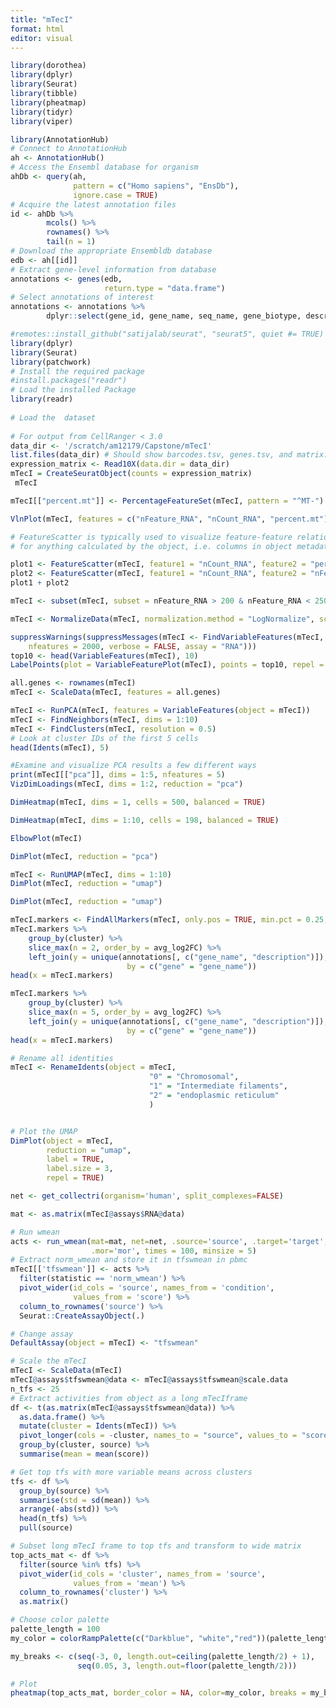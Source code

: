 ```yaml
---
title: "mTecI"
format: html
editor: visual
---
```


```r
library(dorothea)
library(dplyr)
library(Seurat)
library(tibble)
library(pheatmap)
library(tidyr)
library(viper)
```

```r
library(AnnotationHub)
# Connect to AnnotationHub
ah <- AnnotationHub()
# Access the Ensembl database for organism
ahDb <- query(ah, 
              pattern = c("Homo sapiens", "EnsDb"), 
              ignore.case = TRUE)
# Acquire the latest annotation files
id <- ahDb %>%
        mcols() %>%
        rownames() %>%
        tail(n = 1)
# Download the appropriate Ensembldb database
edb <- ah[[id]]
# Extract gene-level information from database
annotations <- genes(edb, 
                     return.type = "data.frame")
# Select annotations of interest
annotations <- annotations %>%
        dplyr::select(gene_id, gene_name, seq_name, gene_biotype, description)
```

```r
#remotes::install_github("satijalab/seurat", "seurat5", quiet #= TRUE)
library(dplyr)
library(Seurat)
library(patchwork)
# Install the required package
#install.packages("readr")
# Load the installed Package
library(readr)
 
# Load the  dataset
 
# For output from CellRanger < 3.0
data_dir <- '/scratch/am12179/Capstone/mTecI'
list.files(data_dir) # Should show barcodes.tsv, genes.tsv, and matrix.mtx
expression_matrix <- Read10X(data.dir = data_dir)
mTecI = CreateSeuratObject(counts = expression_matrix)
 mTecI
```

```r
mTecI[["percent.mt"]] <- PercentageFeatureSet(mTecI, pattern = "^MT-")
```

```r
VlnPlot(mTecI, features = c("nFeature_RNA", "nCount_RNA", "percent.mt"), ncol = 3)
```

```r
# FeatureScatter is typically used to visualize feature-feature relationships, but can be used
# for anything calculated by the object, i.e. columns in object metadata, PC scores etc.

plot1 <- FeatureScatter(mTecI, feature1 = "nCount_RNA", feature2 = "percent.mt")
plot2 <- FeatureScatter(mTecI, feature1 = "nCount_RNA", feature2 = "nFeature_RNA")
plot1 + plot2
```

```r
mTecI <- subset(mTecI, subset = nFeature_RNA > 200 & nFeature_RNA < 2500 & percent.mt < 5)
```

```r
mTecI <- NormalizeData(mTecI, normalization.method = "LogNormalize", scale.factor = 10000)
```

```r
suppressWarnings(suppressMessages(mTecI <- FindVariableFeatures(mTecI, selection.method = "vst",
    nfeatures = 2000, verbose = FALSE, assay = "RNA")))
top10 <- head(VariableFeatures(mTecI), 10)
LabelPoints(plot = VariableFeaturePlot(mTecI), points = top10, repel = TRUE)
```

```r
all.genes <- rownames(mTecI)
mTecI <- ScaleData(mTecI, features = all.genes)
```

```r
mTecI <- RunPCA(mTecI, features = VariableFeatures(object = mTecI))
mTecI <- FindNeighbors(mTecI, dims = 1:10)
mTecI <- FindClusters(mTecI, resolution = 0.5)
# Look at cluster IDs of the first 5 cells
head(Idents(mTecI), 5)
```

```r
#Examine and visualize PCA results a few different ways
print(mTecI[["pca"]], dims = 1:5, nfeatures = 5)
VizDimLoadings(mTecI, dims = 1:2, reduction = "pca")
```

```r
DimHeatmap(mTecI, dims = 1, cells = 500, balanced = TRUE)
```

```r
DimHeatmap(mTecI, dims = 1:10, cells = 198, balanced = TRUE)
```

```r
ElbowPlot(mTecI)
```

```r
DimPlot(mTecI, reduction = "pca")
```

```r
mTecI <- RunUMAP(mTecI, dims = 1:10)
DimPlot(mTecI, reduction = "umap")
```

```r
DimPlot(mTecI, reduction = "umap")
```

```r
mTecI.markers <- FindAllMarkers(mTecI, only.pos = TRUE, min.pct = 0.25, logfc.threshold = 0.25)
mTecI.markers %>%
    group_by(cluster) %>%
    slice_max(n = 2, order_by = avg_log2FC) %>% 
    left_join(y = unique(annotations[, c("gene_name", "description")]),
                          by = c("gene" = "gene_name"))
head(x = mTecI.markers)
```

```r
mTecI.markers %>%
    group_by(cluster) %>%
    slice_max(n = 5, order_by = avg_log2FC) %>% 
    left_join(y = unique(annotations[, c("gene_name", "description")]),
                          by = c("gene" = "gene_name"))
head(x = mTecI.markers)
```

```r
 
# Rename all identities
mTecI <- RenameIdents(object = mTecI, 
                               "0" = "Chromosomal",
                               "1" = "Intermediate filaments",
                               "2" = "endoplasmic reticulum"
                               )


# Plot the UMAP
DimPlot(object = mTecI, 
        reduction = "umap", 
        label = TRUE,
        label.size = 3,
        repel = TRUE)
```

```r
net <- get_collectri(organism='human', split_complexes=FALSE)

mat <- as.matrix(mTecI@assays$RNA@data)

# Run wmean
acts <- run_wmean(mat=mat, net=net, .source='source', .target='target',
                  .mor='mor', times = 100, minsize = 5)
# Extract norm_wmean and store it in tfswmean in pbmc
mTecI[['tfswmean']] <- acts %>%
  filter(statistic == 'norm_wmean') %>%
  pivot_wider(id_cols = 'source', names_from = 'condition',
              values_from = 'score') %>%
  column_to_rownames('source') %>%
  Seurat::CreateAssayObject(.)

# Change assay
DefaultAssay(object = mTecI) <- "tfswmean"

# Scale the mTecI
mTecI <- ScaleData(mTecI)
mTecI@assays$tfswmean@data <- mTecI@assays$tfswmean@scale.data
n_tfs <- 25
# Extract activities from object as a long mTecIframe
df <- t(as.matrix(mTecI@assays$tfswmean@data)) %>%
  as.data.frame() %>%
  mutate(cluster = Idents(mTecI)) %>%
  pivot_longer(cols = -cluster, names_to = "source", values_to = "score") %>%
  group_by(cluster, source) %>%
  summarise(mean = mean(score))

# Get top tfs with more variable means across clusters
tfs <- df %>%
  group_by(source) %>%
  summarise(std = sd(mean)) %>%
  arrange(-abs(std)) %>%
  head(n_tfs) %>%
  pull(source)

# Subset long mTecI frame to top tfs and transform to wide matrix
top_acts_mat <- df %>%
  filter(source %in% tfs) %>%
  pivot_wider(id_cols = 'cluster', names_from = 'source',
              values_from = 'mean') %>%
  column_to_rownames('cluster') %>%
  as.matrix()

# Choose color palette
palette_length = 100
my_color = colorRampPalette(c("Darkblue", "white","red"))(palette_length)

my_breaks <- c(seq(-3, 0, length.out=ceiling(palette_length/2) + 1),
               seq(0.05, 3, length.out=floor(palette_length/2)))

# Plot
pheatmap(top_acts_mat, border_color = NA, color=my_color, breaks = my_breaks) 
```
